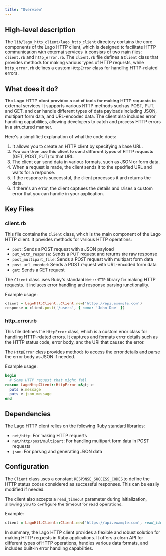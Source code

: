 ```yaml
---
title: "Overview"
---
```


## High-level description
The `lib/lago_http_client/lago_http_client` directory contains the core components of the Lago HTTP client, which is designed to facilitate HTTP communication with external services. It consists of two main files: `client.rb` and `http_error.rb`. The `client.rb` file defines a `Client` class that provides methods for making various types of HTTP requests, while `http_error.rb` defines a custom `HttpError` class for handling HTTP-related errors.

## What does it do?
The Lago HTTP client provides a set of tools for making HTTP requests to external services. It supports various HTTP methods such as POST, PUT, and GET, and can handle different types of data payloads including JSON, multipart form data, and URL-encoded data. The client also includes error handling capabilities, allowing developers to catch and process HTTP errors in a structured manner.

Here's a simplified explanation of what the code does:

1. It allows you to create an HTTP client by specifying a base URL.
2. You can then use this client to send different types of HTTP requests (GET, POST, PUT) to that URL.
3. The client can send data in various formats, such as JSON or form data.
4. When a request is made, the client sends it to the specified URL and waits for a response.
5. If the response is successful, the client processes it and returns the data.
6. If there's an error, the client captures the details and raises a custom error that you can handle in your application.

## Key Files

### client.rb
This file contains the `Client` class, which is the main component of the Lago HTTP client. It provides methods for various HTTP operations:

- `post`: Sends a POST request with a JSON payload
- `put_with_response`: Sends a PUT request and returns the raw response
- `post_multipart_file`: Sends a POST request with multipart form data
- `post_url_encoded`: Sends a POST request with URL-encoded form data
- `get`: Sends a GET request

The `Client` class uses Ruby's standard `Net::HTTP` library for making HTTP requests. It includes error handling and response parsing functionality.

Example usage:
```ruby
client = LagoHttpClient::Client.new('https://api.example.com')
response = client.post('/users', { name: 'John Doe' })
```

### http_error.rb
This file defines the `HttpError` class, which is a custom error class for handling HTTP-related errors. It captures and formats error details such as the HTTP status code, error body, and the URI that caused the error.

The `HttpError` class provides methods to access the error details and parse the error body as JSON if needed.

Example usage:
```ruby
begin
  # Some HTTP request that might fail
rescue LagoHttpClient::HttpError =&gt; e
  puts e.message
  puts e.json_message
end
```

## Dependencies
The Lago HTTP client relies on the following Ruby standard libraries:

- `net/http`: For making HTTP requests
- `net/http/post/multipart`: For handling multipart form data in POST requests
- `json`: For parsing and generating JSON data

## Configuration
The `Client` class uses a constant `RESPONSE_SUCCESS_CODES` to define the HTTP status codes considered as successful responses. This can be easily modified if needed.

The client also accepts a `read_timeout` parameter during initialization, allowing you to configure the timeout for read operations.

Example:
```ruby
client = LagoHttpClient::Client.new('https://api.example.com', read_timeout: 30)
```

In summary, the Lago HTTP client provides a flexible and robust solution for making HTTP requests in Ruby applications. It offers a clean API for different types of HTTP operations, handles various data formats, and includes built-in error handling capabilities.